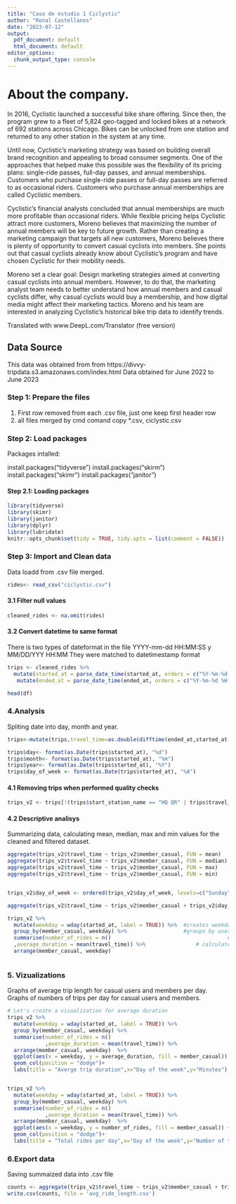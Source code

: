 ---
title: "Caso de estudio 1 Ciclystic"
author: "Ronal Castellanos"
date: "2023-07-12"
output:
  pdf_document: default
  html_document: default
editor_options:
  chunk_output_type: console
---

# About the company.
In 2016, Cyclistic launched a successful bike share offering. Since then, the program grew to a fleet of 5,824 geo-tagged and locked bikes at a network of 692 stations across Chicago. Bikes can be unlocked from one station and returned to any other station in the system at any time.

Until now, Cyclistic's marketing strategy was based on building overall brand recognition and appealing to broad consumer segments. One of the approaches that helped make this possible was the flexibility of its pricing plans: single-ride passes, full-day passes, and annual memberships. Customers who purchase single-ride passes or full-day passes are referred to as occasional riders. Customers who purchase annual memberships are called Cyclistic members.

Cyclistic's financial analysts concluded that annual memberships are much more profitable than occasional riders. While flexible pricing helps Cyclistic attract more customers, Moreno believes that maximizing the number of annual members will be key to future growth. Rather than creating a marketing campaign that targets all new customers, Moreno believes there is plenty of opportunity to convert casual cyclists into members. She points out that casual cyclists already know about Cyclistic's program and have chosen Cyclistic for their mobility needs.

Moreno set a clear goal: Design marketing strategies aimed at converting casual cyclists into annual members. However, to do that, the marketing analyst team needs to better understand how annual members and casual cyclists differ, why casual cyclists would buy a membership, and how digital media might affect their marketing tactics. Moreno and his team are interested in analyzing Cyclistic's historical bike trip data to identify trends.

Translated with www.DeepL.com/Translator (free version)

## Data Source
This data was obtained from from https://divvy-tripdata.s3.amazonaws.com/index.html
Data obtained for June 2022 to June 2023

### Step 1: Prepare the files
1. First row removed from each .csv file, just one keep first header row
2. all files merged by cmd comand copy *.csv, ciclystic.csv


### Step 2: Load packages
Packages intalled:

install.packages("tidyverse")
install.packages("skirm")
install.packages("skimr")
install.packages("janitor")

#### Step 2.1: Loading packages
```{r message=FALSE, warning=FALSE, include=FALSE, paged.print=FALSE}

library(tidyverse)
library(skimr)
library(janitor)
library(dplyr)
library(lubridate)
knitr::opts_chunk$set(tidy = TRUE, tidy.opts = list(comment = FALSE))
```


### Step 3: Import and Clean data

Data loadd from .csv file merged.
```{r load dataset, echo=TRUE, message=FALSE, warning=FALSE, paged.print=FALSE}
rides<- read_csv("ciclystic.csv")
```

#### 3.1 Filter null values
```{r remove null values, echo=TRUE, message=FALSE, warning=FALSE, paged.print=TRUE}

cleaned_rides <- na.omit(rides)


```

#### 3.2 Convert datetime to same format

There is two types of dateformat in the file YYYY-mm-dd HH:MM:SS y MM/DD/YYY HH:MM
They were matched to datetimestamp format
```{r message=FALSE, warning=FALSE, include=FALSE, paged.print=FALSE}
          
trips <- cleaned_rides %>%
  mutate(started_at = parse_date_time(started_at, orders = c("%Y-%m-%d %H:%M:%S", "%Y-%m-%d %H:%M", "%m/%d/%Y %H:%M")))%>%
   mutate(ended_at = parse_date_time(ended_at, orders = c("%Y-%m-%d %H:%M:%S", "%Y-%m-%d %H:%M", "%m/%d/%Y %H:%M")))

head(df)
```

### 4.Analysis

Spliting date into day, month and year.

```{r message=FALSE, warning=FALSE, paged.print=FALSE}
trips<-mutate(trips,travel_time=as.double(difftime(ended_at,started_at)/60))

trips$day<- format(as.Date(trips$started_at), "%d")
trips$month<- format(as.Date(trips$started_at), "%m")
trips$year<- format(as.Date(trips$started_at), "%Y")
trips$day_of_week <- format(as.Date(trips$started_at), "%A")


```

#### 4.1 Removing trips when performed quality checks

```{r message=FALSE, warning=FALSE, paged.print=FALSE}
trips_v2 <- trips[!(trips$start_station_name == "HQ QR" | trips$travel_time<0),]

```

#### 4.2 Descriptive analisys
Summarizing data, calculating mean, median, max and min values for the cleaned and filtered dataset.
```{r message=FALSE, warning=FALSE, paged.print=FALSE}
aggregate(trips_v2$travel_time ~ trips_v2$member_casual, FUN = mean)
aggregate(trips_v2$travel_time ~ trips_v2$member_casual, FUN = median)
aggregate(trips_v2$travel_time ~ trips_v2$member_casual, FUN = max)
aggregate(trips_v2$travel_time ~ trips_v2$member_casual, FUN = min)


trips_v2$day_of_week <- ordered(trips_v2$day_of_week, levels=c("Sunday", "Monday", "Tuesday", "Wednesday", "Thursday", "Friday", "Saturday"))

aggregate(trips_v2$travel_time ~ trips_v2$member_casual + trips_v2$day_of_week, FUN = mean)

trips_v2 %>% 
  mutate(weekday = wday(started_at, label = TRUE)) %>%  #creates weekday field using wday()
  group_by(member_casual, weekday) %>%                  #groups by usertype and weekday
  summarise(number_of_rides = n()							          #calculates the number of rides and average duration 
  ,average_duration = mean(travel_time)) %>% 		        # calculates the average duration
  arrange(member_casual, weekday)			



```

### 5. Vizualizations
Graphs of average trip length for casual users and members per day.
Graphs of numbers of trips per day for casual users and members.

```{r echo=TRUE, message=FALSE, warning=FALSE, paged.print=FALSE}

# Let's create a visualization for average duration
trips_v2 %>% 
  mutate(weekday = wday(started_at, label = TRUE)) %>% 
  group_by(member_casual, weekday) %>% 
  summarise(number_of_rides = n()
            ,average_duration = mean(travel_time)) %>% 
  arrange(member_casual, weekday)  %>% 
  ggplot(aes(x = weekday, y = average_duration, fill = member_casual)) +
  geom_col(position = "dodge")+ 
  labs(title = "Averge trip duration",x="Day of the week",y="Minutes")


trips_v2 %>% 
  mutate(weekday = wday(started_at, label = TRUE)) %>% 
  group_by(member_casual, weekday) %>% 
  summarise(number_of_rides = n()
            ,average_duration = mean(travel_time)) %>% 
  arrange(member_casual, weekday)  %>% 
  ggplot(aes(x = weekday, y = number_of_rides, fill = member_casual)) +
  geom_col(position = "dodge")+ 
  labs(title = "Total rides per day",x="Day of the week",y="Number of trips")
```


### 6.Export data
Saving summaized data into .csv file
```{r echo=TRUE, message=FALSE, warning=FALSE, paged.print=FALSE}
counts <- aggregate(trips_v2$travel_time ~ trips_v2$member_casual + trips_v2$day_of_week, FUN = function(x) c(Sum = sum(x), Mean = mean(x)))
write.csv(counts, file = 'avg_ride_length.csv')



```





